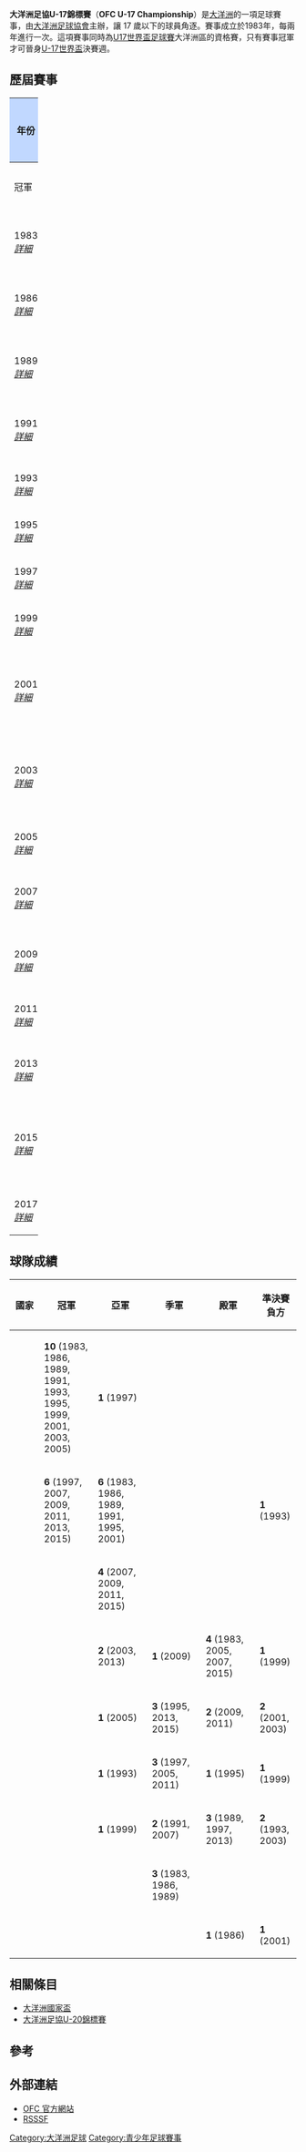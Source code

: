 {{Infobox football tournament
| name = 大洋洲足協U-17錦標賽<br> OFC U-17 Championship
| logo = 
| founded = 1983年
| number of teams = 11 隊
| region = [[大洋洲|大洋洲]]（[[大洋洲足球協會|OFC]]）
| current champions = {{fbu|17|NZL}}（第 6 次）
| most successful team = {{fbu|17|AUS}}
| no_of_titles = 10
| current = 
| website = [https://web.archive.org/web/20160828054718/http://www.oceaniafootball.com/ofc/Competitions/News/tabid/1013/Competition/e68a0769-9ee0-43b5-9c21-1901dc860639/CompTitle/U-17%20Championship/language/en-US/Default.aspx/ oceaniafootball.com]
}}

'''大洋洲足協U-17錦標賽'''（'''OFC U-17 Championship'''）是[[大洋洲|大洋洲]]的一項足球賽事，由[[大洋洲足球協會|大洋洲足球協會]]主辦，讓 17 歲以下的球員角逐。賽事成立於1983年，每兩年進行一次。這項賽事同時為[[U17世界盃足球賽|U17世界盃足球賽]]大洋洲區的資格賽，只有賽事冠軍才可晉身[[U17世界盃足球賽|U-17世界盃]]決賽週。

== 歷屆賽事 ==
{| border="1" style="border-collapse:collapse; font-size:100%;" cellpadding="3" cellspacing="0" width="100%"
|- 
!rowspan="2" width="5%" style="background:#C1D8FF" |年份
!rowspan="2" width="12%" style="background:#C1D8FF" |主辦國
!rowspan="19" width="1%" |
!colspan="3" style="background:#C1D8FF" |決賽
!rowspan="19" width="1%" |
!colspan="3" style="background:#C1D8FF" |季軍戰
|-
!width="15%" bgcolor=gold|冠軍
!width="10%"|比數
!width="15%" bgcolor=silver|亞軍
!width="15%" bgcolor=a67d3d|季軍
!width="10%"|比數
!width="15%" bgcolor=9acdff|殿軍

|- align=center bgcolor="#F5FAFF"
|1983<br />''[[1983年大洋洲足協U-17錦標賽|詳細]]''
|{{flag|NZL}}
|'''{{fbu-big|17|AUS}}'''
|'''小組賽'''
|{{fbu-big|17|NZL}}
|{{fbu-big|17|TPE}}
|'''小組賽'''
|{{fbu-big|17|NCL|1853}}

|- align=center bgcolor="#D0E6FF"
|1986<br />''[[1986年大洋洲足協U-17錦標賽|詳細]]''
|{{flag|TWN}}
|'''{{fbu-big|17|AUS}}'''
|'''小組賽'''
|{{fbu-big|17|NZL}}
|{{fbu-big|17|TPE}}
|'''小組賽'''
|{{fbu-big|17|PNG}}

|- align=center bgcolor="#F5FAFF"
|1989<br />''[[1989年大洋洲足協U-17錦標賽|詳細]]''
|{{flag|AUS}}
|'''{{fbu-big|17|AUS}}'''
|'''小組賽'''
|{{fbu-big|17|NZL}}
|{{fbu-big|17|TPE}}
|'''小組賽'''
|{{fbu-big|17|FIJ}}

|- align=center bgcolor="#D0E6FF"
|1991<br />''[[1991年大洋洲足協U-17錦標賽|詳細]]''
|{{flag|NZL}}
|'''{{fbu-big|17|AUS}}'''
|'''小組賽'''
|{{fbu-big|17|NZL}}
|{{fbu-big|17|FIJ}}
|'''小組賽'''
|N/A

|- align=center bgcolor="#F5FAFF"
|1993<br />''[[1993年大洋洲足協U-17錦標賽|詳細]]''
|{{flag|NZL}}
|'''{{fbu-big|17|AUS}}'''
|'''3–0'''
|{{fbu-big|17|SOL}}
|colspan=3|{{fbu|17|FIJ}} 及 {{fbu|17|NZL}}

|- align=center bgcolor="#D0E6FF"
|1995<br />''[[1995年大洋洲足協U-17錦標賽|詳細]]''
|{{flag|VAN}}
|'''{{fbu-big|17|AUS}}'''
|'''1–0'''
|{{fbu-big|17|NZL}}
|{{fbu-big|17|VAN}}
|'''3–0'''
|{{fbu-big|17|SOL}}

|- align=center bgcolor="#F5FAFF"
|1997<br />''[[1997年大洋洲足協U-17錦標賽|詳細]]''
|{{flag|NZL}}
|'''{{fbu-big|17|NZL}}'''
|'''1–0'''
|{{fbu-big|17|AUS}}
|{{fbu-big|17|SOL}}
|'''3–0'''
|{{fbu-big|17|FIJ}}

|- align=center bgcolor="#D0E6FF"
|1999<br />''[[1999年大洋洲足協U-17錦標賽|詳細]]''
|{{flag|FIJ}}
|'''{{fbu-big|17|AUS}}'''
|'''5–0'''
|{{fbu-big|17|FIJ}}
|colspan=3|{{fbu|17|SOL}} 及 {{fbu|17|NCL|1853}}

|- align=center bgcolor="#F5FAFF"
|2001<br />''[[2001年大洋洲足協U-17錦標賽|詳細]]''
|{{flag|SAM}}<br> {{flag|VAN}}
|'''{{fbu-big|17|AUS}}'''
|'''9–0'''<br><small>（3–0；6–0）</small>
|{{fbu-big|17|NZL}}
|colspan=3|{{fbu|17|PNG}} 及 {{fbu|17|VAN}}

|- align=center bgcolor="#D0E6FF"
|2003<br />''[[2003年大洋洲足協U-17錦標賽|詳細]]''
|{{flag|AUS}}<br> {{flag|ASA}}
|'''{{fbu-big|17|AUS}}'''
|'''7–1'''<br><small>（3–1；4–0）</small>
|{{fbu-big|17|NCL|1853}}
|colspan=3|{{fbu|17|FIJ}} 及 {{fbu|17|VAN}}

|- align=center bgcolor="#F5FAFF"
|2005<br />''[[2005年大洋洲足協U-17錦標賽|詳細]]''
|{{flag|NCL|1853}}
|'''{{fbu-big|17|AUS}}'''
|'''1–0'''
|{{fbu-big|17|VAN}}
|{{fbu-big|17|SOL}}
|'''3–1'''
|{{fbu-big|17|NCL|1853}}

|- align=center bgcolor="#D0E6FF"
|2007<br />''[[2007年大洋洲足協U-17錦標賽|詳細]]''
|{{flag|TAH|name=大溪地}}
|'''{{fbu-big|17|NZL}}'''
|'''小組賽'''
|{{fbu-big|17|TAH|name=大溪地}}
|{{fbu-big|17|FIJ}}
|'''小組賽'''
|{{fbu-big|17|NCL|1853}}

|- align=center bgcolor="#F5FAFF"
|2009<br />''[[2009年大洋洲足協U-17錦標賽|詳細]]''
|{{flag|NZL}}
|'''{{fbu-big|17|NZL}}'''
|'''小組賽'''
|{{fbu-big|17|TAH|name=大溪地}}
|{{fbu-big|17|NCL|1853}}
|'''小組賽'''
|{{fbu-big|17|VAN}}

|- align=center bgcolor="#D0E6FF"
|2011<br />''[[2011年大洋洲足協U-17錦標賽|詳細]]''
|{{flag|NZL}}
|'''{{fbu-big|17|NZL}}'''
|'''2–0'''
|{{fbu-big|17|TAH|name=大溪地}}
|{{fbu-big|17|SOL}}
|'''2–0'''
|{{fbu-big|17|VAN}}

|- align=center bgcolor="#F5FAFF"
|2013<br />''[[2013年大洋洲足協U-17錦標賽|詳細]]''
|{{flag|VAN}}
|'''{{fbu-big|17|NZL}}'''
|'''小組賽'''
|{{fbu-big|17|NCL}}
|{{fbu-big|17|VAN}}
|'''小組賽'''
|{{fbu-big|17|FIJ}}

|- align=center bgcolor="#D0E6FF"
|2015<br />''[[2015年大洋洲足協U-17錦標賽|詳細]]''
|{{flag|ASA}}
|'''{{fbu-big|17|NZL}}'''
|'''1–1'''<br><small>'''5–4'''（[[互射十二碼|十二碼]]）</small>
|{{fbu-big|17|TAH|name=大溪地}}
|{{fbu-big|17|VAN}}
|'''6–0'''
|{{fbu-big|17|NCL}}

|- align=center bgcolor="#F5FAFF"
|2017<br />''[[2017年大洋洲足協U-17錦標賽|詳細]]''
|{{flag|TAH|name=大溪地}}
|
|'''–'''
|
|
|'''–'''
|

|}

== 球隊成績 ==
{| class="wikitable"
|-
! style="width:10%;"| 國家
! style="width:18%;"| 冠軍
! style="width:18%;"| 亞軍
! style="width:18%;"| 季軍
! style="width:18%;"| 殿軍
! style="width:12%;"| 準決賽負方
|-
|''{{fbu|17|AUS}}''
|bgcolor=gold|'''10''' (1983, 1986, 1989, 1991, 1993, 1995, 1999, 2001, 2003, 2005)
|bgcolor=silver|'''1''' (1997)
|
|
|
|-
|{{fbu|17|NZL}}
|bgcolor=gold|'''6''' (1997, 2007, 2009, 2011, 2013, 2015)
|bgcolor=silver|'''6''' (1983, 1986, 1989, 1991, 1995, 2001)
|
|
|'''1''' (1993)
|-
|{{fbu|17|TAH|name=大溪地}}
|
|bgcolor=silver|'''4''' (2007, 2009, 2011, 2015)
|
|
|
|-
|{{fbu|17|NCL}}
|
|bgcolor=silver|'''2''' (2003, 2013)
|bgcolor=a67d3d|'''1''' (2009)
|bgcolor=9acdff|'''4''' (1983, 2005, 2007, 2015)
|'''1''' (1999)
|-
|{{fbu|17|VAN}}
|
|bgcolor=silver|'''1''' (2005)
|bgcolor=a67d3d|'''3''' (1995, 2013, 2015)
|bgcolor=9acdff|'''2''' (2009, 2011)
|'''2''' (2001, 2003)
|-
|{{fbu|17|SOL}}
|
|bgcolor=silver|'''1''' (1993)
|bgcolor=a67d3d|'''3''' (1997, 2005, 2011)
|bgcolor=9acdff|'''1''' (1995)
|'''1''' (1999)
|-
|{{fbu|17|FIJ}}
|
|bgcolor=silver|'''1''' (1999)
|bgcolor=a67d3d|'''2''' (1991, 2007)
|bgcolor=9acdff|'''3''' (1989, 1997, 2013)
|'''2''' (1993, 2003)
|-
|''{{fbu|17|TPE}}''
|
|
|bgcolor=a67d3d|'''3''' (1983, 1986, 1989)
|
|
|-
|{{fbu|17|PNG}}
|
|
|
|bgcolor=9acdff|'''1''' (1986)
|'''1''' (2001)
|}

== 相關條目 ==
*[[大洋洲國家盃|大洋洲國家盃]]
*[[大洋洲足協U-20錦標賽|大洋洲足協U-20錦標賽]]

== 參考 ==
{{reflist}}

== 外部連結 ==
*[https://web.archive.org/web/20160828054718/http://www.oceaniafootball.com/ofc/Competitions/News/tabid/1013/Competition/e68a0769-9ee0-43b5-9c21-1901dc860639/CompTitle/U-17%20Championship/language/en-US/Default.aspx/ OFC 官方網站]
*[http://www.rsssf.com/tableso/oc-u17.html RSSSF]{{Wayback|url=http://www.rsssf.com/tableso/oc-u17.html |date=20181217205532 }}

{{OFC賽事}}
[[Category:大洋洲足球|Category:大洋洲足球]]
[[Category:青少年足球賽事|Category:青少年足球賽事]]